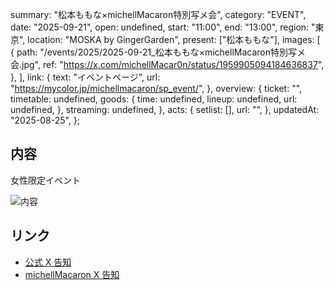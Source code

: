   summary: "松本ももな×michellMacaron特別写メ会",
  category: "EVENT",
  date: "2025-09-21",
  open: undefined,
  start: "11:00",
  end: "13:00",
  region: "東京",
  location: "MOSKA by GingerGarden",
  present: ["松本ももな"],
  images: [
    {
      path: "/events/2025/2025-09-21_松本ももな×michellMacaron特別写メ会.jpg",
      ref: "https://x.com/michellMacar0n/status/1959905094184636837",
    },
  ],
  link: {
    text: "イベントページ",
    url: "https://mycolor.jp/michellmacaron/sp_event/",
  },
  overview: {
    ticket: "",
    timetable: undefined,
    goods: {
      time: undefined,
      lineup: undefined,
      url: undefined,
    },
    streaming: undefined,
  },
  acts: {
    setlist: [],
    url: "",
  },
  updatedAt: "2025-08-25",
};

## 内容

女性限定イベント

![内容](/events/2025/2025-09-21_松本ももな×michellMacaron特別写メ会_1.jpg)

## リンク

- [公式 X 告知](https://x.com/takanenofficial/status/1959928772511367640)
- [michellMacaron X 告知](https://x.com/michellMacar0n/status/1959905094184636837)
